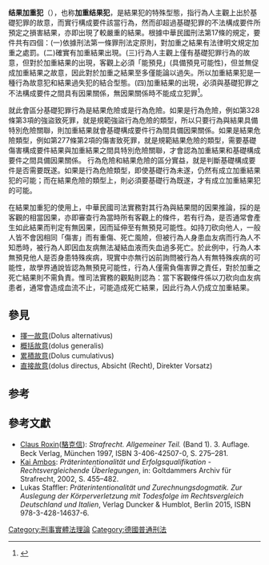 {{legal}}
{{大陸法系刑法}}

'''结果加重犯'''（{{lang-de|Erfolgsqualifikation}}），也称'''加重结果犯'''，是結果犯的特殊型態，指行為人主觀上出於基礎犯罪的故意，而實行構成要件該當行為，然而卻超過基礎犯罪的不法構成要件所預定之損害結果，亦即出現了較嚴重的結果。根據中華民國刑法第17條的規定，要件共有四個：(一)依據刑法第一條罪刑法定原則，對加重之結果有法律明文規定加重之處罰。(二)確實有加重結果出現。(三)行為人主觀上僅有基礎犯罪行為的故意，但對於加重結果的出現，客觀上必須「能預見」(具備預見可能性)，但並無促成加重結果之故意，因此對於加重之結果至多僅能論以過失。所以加重結果犯是一種行為故意犯和結果過失犯的結合型態。(四)加重結果的出現，必須與基礎犯罪之不法構成要件之間具有因果關係，無因果關係時不能成立犯罪<ref>{{cite journal|author=王皇玉|title=加重結果犯之因果關係|journal=《月旦法學教室》|year=2014年|issue=10月|url=http://www.lawbank.com.tw.autorpa.lib.fju.edu.tw:2048/treatise/pl_article.aspx?AID=P000222666}}</ref>。

就此會區分基礎犯罪行為是結果危險或是行為危險。如果是行為危險，例如第328條第3項的強盜致死罪，就是規範強盜行為危險的類型，所以只要行為與結果具備特別危險關聯，則加重結果就會基礎構成要件行為間具備因果關係。如果是結果危險類型，例如第277條第2項的傷害致死罪，就是規範結果危險的類型，需要基礎傷害構成要件結果與加重結果之間具特別危險關聯，才會認為加重結果和基礎構成要件之間具備因果關係。
行為危險和結果危險的區分實益，就是判斷基礎構成要件是否需要既遂。如果是行為危險類型，即使基礎行為未遂，仍然有成立加重結果犯的可能；而在結果危險的類型上，則必須要基礎行為既遂，才有成立加重結果犯的可能。

在結果加重犯的使用上，中華民國司法實務對其行為與結果間的因果推論，採的是客觀的相當因果，亦即審查行為當時所有客觀上的條件，若有行為，是否通常會產生如此結果而判定有無因果，因而延伸至有無預見可能性。如持刀砍向他人，一般人皆不會因相同「傷害」而有重傷、死亡風險，但被行為人身患血友病而行為人不知悉時，被行為人即因血友病無法凝結血液而失血過多死亡。於此例中，行為人本無預見他人是否身患特殊疾病，現實中亦無行凶前詢問被行為人有無特殊疾病的可能性，故學界通說皆認為無預見可能性，行為人僅需負傷害罪之責任，對於加重之死亡結果則不需負責。惟司法實務的觀點則認為：當下客觀條件係以刀砍向血友病患者，通常會造成血流不止，可能造成死亡結果，因此行為人仍成立加重結果。

==參見==
*[[擇一故意|擇一故意]](Dolus alternativus)
*[[概括故意|概括故意]](dolus generalis)
*[[累積故意|累積故意]](Dolus cumulativus)
*[[直接故意|直接故意]](dolus directus, Absicht (Recht), Direkter Vorsatz)

==参考==
{{reflist}}

==參考文獻==
{{refbegin}}
* [[克勞斯·羅可辛|Claus Roxin]]([[克勞斯·羅可辛|駱克信]]): ''Strafrecht. Allgemeiner Teil.'' (Band 1). 3. Auflage. Beck Verlag, München 1997, ISBN 3-406-42507-0, S. 275–281. {{de icon}}
* [[Kai_Ambos|Kai Ambos]]: ''Präterintentionalität und Erfolgsqualifikation - Rechtsvergleichende Überlegungen'', in: Goltdammers Archiv für Strafrecht, 2002, S. 455–482. {{de icon}}
* Lukas Staffler: ''Präterintentionalität und Zurechnungsdogmatik. Zur Auslegung der Körperverletzung mit Todesfolge im Rechtsvergleich Deutschland und Italien'', Verlag Duncker & Humblot, Berlin 2015, ISBN 978-3-428-14637-6.  {{de icon}}
{{refend}}


[[Category:刑事實體法理論|Category:刑事實體法理論]]
[[Category:德國普通刑法|Category:德國普通刑法]]